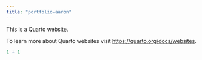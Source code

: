 ```yaml
---
title: "portfolio-aaron"
---
```


This is a Quarto website.

To learn more about Quarto websites visit <https://quarto.org/docs/websites>.

```r
1 + 1
```
